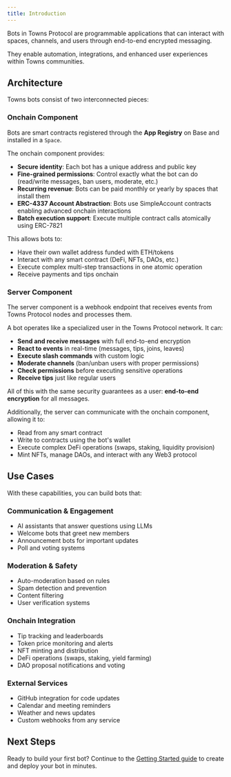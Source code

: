 ```yaml
---
title: Introduction
---
```


Bots in Towns Protocol are programmable applications that can interact with spaces, channels, and users through end-to-end encrypted messaging.

They enable automation, integrations, and enhanced user experiences within Towns communities.

## Architecture

Towns bots consist of two interconnected pieces:

### Onchain Component

Bots are smart contracts registered through the **App Registry** on Base and installed in a `Space`. 

The onchain component provides:
- **Secure identity**: Each bot has a unique address and public key
- **Fine-grained permissions**: Control exactly what the bot can do (read/write messages, ban users, moderate, etc.)
- **Recurring revenue**: Bots can be paid monthly or yearly by spaces that install them
- **ERC-4337 Account Abstraction**: Bots use SimpleAccount contracts enabling advanced onchain interactions
- **Batch execution support**: Execute multiple contract calls atomically using ERC-7821

This allows bots to:
- Have their own wallet address funded with ETH/tokens
- Interact with any smart contract (DeFi, NFTs, DAOs, etc.)
- Execute complex multi-step transactions in one atomic operation
- Receive payments and tips onchain

### Server Component

The server component is a webhook endpoint that receives events from Towns Protocol nodes and processes them.

A bot operates like a specialized user in the Towns Protocol network. It can:
- **Send and receive messages** with full end-to-end encryption
- **React to events** in real-time (messages, tips, joins, leaves)
- **Execute slash commands** with custom logic
- **Moderate channels** (ban/unban users with proper permissions)
- **Check permissions** before executing sensitive operations
- **Receive tips** just like regular users

All of this with the same security guarantees as a user: **end-to-end encryption** for all messages.

Additionally, the server can communicate with the onchain component, allowing it to:
- Read from any smart contract
- Write to contracts using the bot's wallet
- Execute complex DeFi operations (swaps, staking, liquidity provision)
- Mint NFTs, manage DAOs, and interact with any Web3 protocol

## Use Cases

With these capabilities, you can build bots that:

### Communication & Engagement
- AI assistants that answer questions using LLMs
- Welcome bots that greet new members
- Announcement bots for important updates
- Poll and voting systems

### Moderation & Safety
- Auto-moderation based on rules
- Spam detection and prevention
- Content filtering
- User verification systems

### Onchain Integration
- Tip tracking and leaderboards
- Token price monitoring and alerts
- NFT minting and distribution
- DeFi operations (swaps, staking, yield farming)
- DAO proposal notifications and voting

### External Services
- GitHub integration for code updates
- Calendar and meeting reminders
- Weather and news updates
- Custom webhooks from any service

## Next Steps

Ready to build your first bot? Continue to the [Getting Started guide](/build/bots/getting-started) to create and deploy your bot in minutes.
